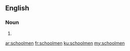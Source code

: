 ==English==

===Noun===
{{head|en|noun plural form}}

# {{plural of|schoolman|lang=en}}

[[ar:schoolmen]]
[[fr:schoolmen]]
[[ku:schoolmen]]
[[my:schoolmen]]